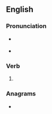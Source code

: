 ==English==

===Pronunciation===
* {{a|US}} {{IPA|/fɔɹ.ˈsɔ/|lang=en}}
* {{audio|en-us-foresaw.ogg|Audio (US)|lang=en}}

===Verb===
{{head|en|verb form}}

# {{en-simple past of|foresee}}

===Anagrams===
* {{anagrams|en|a=aeforsw|wofares}}